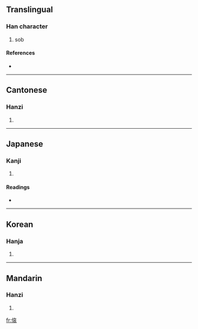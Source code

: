 ==Translingual==

===Han character===
{{Han char|rn=9|rad=人|as=09|sn=11|four=2023<sub>2</sub>|canj=人卜口女 (OYRV), X人卜口女 (XOYRV)}}

# sob

====References====
* {{Han ref|kx=0111.280|dkj=00892|hdz=10194.060|uh=506F|ud=20591|bh=B0C0|bd=45248}}

----

==Cantonese==

===Hanzi===
{{yue-hanzi|jyut=|y=yi2}}

# {{defn|Cantonese|sort=人09}}

----

==Japanese==

===Kanji===
{{ja-kanji|grade=|rs=人09}}

# {{defn|Japanese|sort=人09}}

====Readings====
* {{ja-readings|on=[[い]] (i), [[え]] (e)|kun=[[なげく]] (nageku)}}

----

==Korean==

===Hanja===
{{ko-hanja|hangeul=의|rv=ui|mr=ŭi}}

# {{defn|Korean|sort=人09}}

----

==Mandarin==

===Hanzi===
{{cmn-hanzi|pin=[[yǐ]] ([[yi3]])|wg=i<sup>3</sup>}}

# {{defn|Mandarin|sort=人09}}

[[fr:偯]]